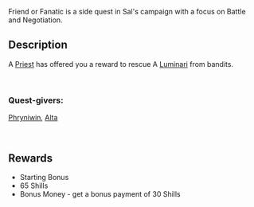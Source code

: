 {{Stub}}
Friend or Fanatic is a side quest in Sal's campaign with a focus on Battle and Negotiation.

== Description ==
A [[Cult of Hesh|Priest]] has offered you a reward to rescue A [[Cult of Hesh|Luminari]] from bandits.

<br />

=== Quest-givers: ===
[[Phryniwin]], [[Alta]]

<br />

== Rewards ==

* Starting Bonus
* 65 Shills
* Bonus Money - get a bonus payment of 30 Shills